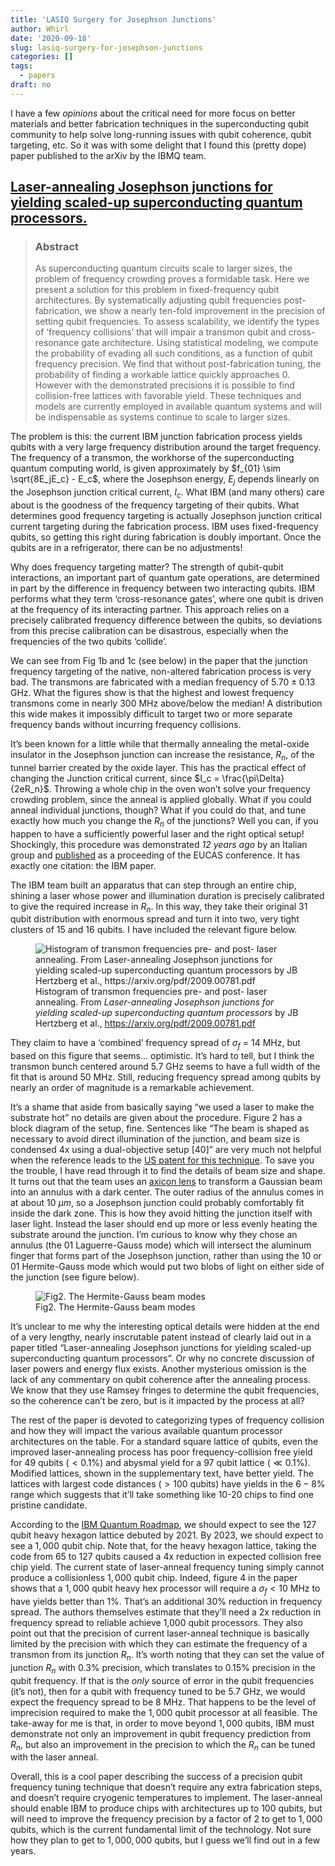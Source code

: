```yaml
---
title: 'LASIQ Surgery for Josephson Junctions'
author: Whirl
date: '2020-09-18'
slug: lasiq-surgery-for-josephson-junctions
categories: []
tags: 
  - papers
draft: no
---
```


I have a few _opinions_ about the critical need for more focus on better 
materials and better fabrication techniques in the superconducting qubit community to 
help solve long-running issues with qubit coherence, qubit targeting, etc. 
So it was with some delight that I found this (pretty dope) paper published to the arXiv by the IBMQ team.

<h2><a href="https://arxiv.org/abs/2009.00781">Laser-annealing Josephson junctions for yielding scaled-up superconducting quantum processors.</a></h2>

<blockquote><h3>Abstract</h3>

As superconducting quantum circuits scale to larger sizes, the problem of frequency crowding proves a formidable task. Here we present a solution for this problem in fixed-frequency qubit architectures. By systematically adjusting qubit frequencies post-fabrication, we show a nearly ten-fold improvement in the precision of setting qubit frequencies. To assess scalability, we identify the types of 'frequency collisions' that will impair a transmon qubit and cross-resonance gate architecture. Using statistical modeling, we compute the probability of evading all such conditions, as a function of qubit frequency precision. We find that without post-fabrication tuning, the probability of finding a workable lattice quickly approaches 0. However with the demonstrated precisions it is possible to find collision-free lattices with favorable yield. These techniques and models are currently employed in available quantum systems and will be indispensable as systems continue to scale to larger sizes.</blockquote>

The problem is this: the current IBM junction fabrication process yields qubits with a very large frequency distribution around the target frequency. The frequency of a transmon, the workhorse of the superconducting quantum computing world, is given approximately by 
$f_{01} \sim \sqrt{8E_jE_c} - E_c$, where the Josephson energy, $E_j$ depends linearly on the Josephson junction critical current, $I_c$. What IBM (and many others) care about is the goodness of the frequency targeting of their qubits. What determines good frequency targeting is actually Josephson junction critical current targeting during the fabrication process. IBM uses fixed-frequency qubits, so getting this right during fabrication is doubly important. Once the qubits are in a refrigerator, there can be no adjustments! 

Why does frequency targeting matter? The strength of qubit-qubit interactions, an important part of quantum gate operations, are determined in part by the difference in frequency between two interacting qubits. IBM performs what they term 'cross-resonance gates', where one qubit is driven at the frequency of its interacting partner. This approach relies on a precisely calibrated frequency difference between the qubits, so deviations from this precise calibration can be disastrous, especially when the frequencies of the two qubits 'collide'. 

We can see from Fig 1b and 1c (see below) in the paper that the junction frequency targeting of the native, non-altered fabrication process is very bad. The transmons are fabricated with a median frequency of $5.70 \pm 0.13$ GHz. What the figures show is that the highest and lowest frequency transmons come in nearly $300$ MHz above/below the median! A distribution this wide makes it impossibly difficult to target two or more separate frequency bands without incurring frequency collisions.

It's been known for a little while that thermally annealing the metal-oxide insulator in the Josephson junction can increase the resistance, $R_n$, of the tunnel barrier created by the oxide layer. This has the practical effect of changing the Junction critical current, since $I_c = \frac{\pi\Delta}{2eR_n}$. Throwing a whole chip in the oven won't solve your frequency crowding problem, since the anneal is applied globally. What if you could anneal individual junctions, though? What if you could do that, and tune exactly how much you change the $R_n$ of the junctions? Well you can, if you happen to have a sufficiently powerful laser and the right optical setup! Shockingly, this procedure was demonstrated _12 years ago_ by an Italian group and <a href="https://iopscience.iop.org/article/10.1088/1742-6596/97/1/012110/pdf">published</a> as a proceeding of the EUCAS conference. It has exactly one citation: the IBM paper.

The IBM team built an apparatus that can step through an entire chip, shining a laser whose power and illumination duration is precisely calibrated to give the required increase in $R_n$. In this way, they take their original 31 qubit distribution with enormous spread and turn it into two, very tight clusters of 15 and 16 qubits. I have included the relevant figure below.

![Histogram of transmon frequencies pre- and post- laser annealing. From _Laser-annealing Josephson junctions for yielding scaled-up superconducting quantum processors_ by JB Hertzberg et al., <a href="https://arxiv.org/pdf/2009.00781.pdf">https://arxiv.org/pdf/2009.00781.pdf</a> ](/post/2020-09-06-lasiq-surgery-for-josephson-junctions_files/Image 9-14-20 at 8.58 PM.jpeg)

They claim to have a 'combined' frequency spread of $\sigma_f$ = 14 MHz, but based on this figure that seems... optimistic. It's hard to tell, but I think the transmon bunch centered around 5.7 GHz seems to have a full width of the fit that is around 50 MHz. Still, reducing frequency spread among qubits by nearly an order of magnitude is a remarkable achievement. 

It's a shame that aside from basically saying "we used a laser to make the substrate hot" no details are given about the procedure. Figure 2 has a block diagram of the setup, fine. Sentences like "The beam is shaped as necessary to avoid direct illumination of the junction, and beam size is condensed 4x using a dual-objective setup [40]" are very much not helpful when the reference leads to the <a href="https://patents.google.com/patent/US10170681B1/en">US patent for this technique</a>. To save you the trouble, I have read through it to find the details of beam size and shape. It turns out that the team uses an <a href="https://www.edmundoptics.com/knowledge-center/application-notes/lasers/an-in-depth-look-at-axicons/">axicon lens</a> to transform a Gaussian beam into an annulus with a dark center. The outer radius of the annulus comes in at about 10 $\mu m$, so a Josephson junction could probably comfortably fit inside the dark zone. This is how they avoid hitting the junction itself with laser light. Instead the laser should end up more or less evenly heating the substrate around the junction. I'm curious to know why they chose an annulus (the 01 Laguerre-Gauss mode) which will intersect the aluminum finger that forms part of the Josephson junction, rather than using the 10 or 01 Hermite-Gauss mode which would put two blobs of light on either side of the junction (see figure below).

![Fig2. The Hermite-Gauss beam modes](/post/2020-09-06-lasiq-surgery-for-josephson-junctions_files/fZZom.png)

It's unclear to me why the interesting optical details were hidden at the end of a very lengthy, nearly inscrutable patent instead of clearly laid out in a paper titled "Laser-annealing Josephson junctions for yielding scaled-up superconducting quantum processors". Or why no concrete discussion of laser powers and energy flux exists. Another mysterious omission is the lack of any commentary on qubit coherence after the annealing process. We know that they use Ramsey fringes to determine the qubit frequencies, so the coherence can't be zero, but is it impacted by the process at all?

The rest of the paper is devoted to categorizing types of frequency collision and how they will impact the various available quantum processor architectures on the table. For a standard square lattice of qubits, even the improved laser-annealing process has poor frequency-collision free yield for 49 qubits ($<0.1\%$) and abysmal yield for a 97 qubit lattice ($\ll0.1\%$). Modified lattices, shown in the supplementary text, have better yield. The lattices with largest code distances ($> 100$ qubits) have yields in the $6-8\%$ range which suggests that it'll take something like 10-20 chips to find one pristine candidate. 

According to the <a href="https://www.ibm.com/blogs/research/2020/09/ibm-quantum-roadmap/">IBM Quantum Roadmap</a>, we should expect to see the $127$ qubit heavy hexagon lattice debuted by 2021. By 2023, we should expect to see a $1,000$ qubit chip. Note that, for the heavy hexagon lattice, taking the code from $65$ to $127$ qubits caused a $4$x reduction in expected collision free chip yield. The current state of laser-anneal frequency tuning simply cannot produce a collisionless $1,000$ qubit chip. Indeed, figure 4 in the paper shows that a $1,000$ qubit heavy hex processor will require a $\sigma_f < 10$ MHz to have yields better than $1\%$. That's an additional $30\%$ reduction in frequency spread. The authors themselves estimate that they'll need a 2x reduction in frequency spread to reliable achieve 1,000 qubit processors. They also point out that the precision of current laser-anneal technique is basically limited by the precision with which they can estimate the frequency of a transmon from its junction $R_n$. It's worth noting that they can set the value of junction $R_n$ with $0.3\%$ precision, which translates to $0.15\%$ precision in the qubit frequency. If that is the _only_ source of error in the qubit frequencies (it's not), then for a qubit with frequency tuned to be $5.7$ GHz, we would expect the frequency spread to be $8$ MHz. That happens to be the level of imprecision required to make the $1,000$ qubit processor at all feasible. The take-away for me is that, in order to move beyond $1,000$ qubits, IBM must demonstrate not only an improvement in qubit frequency prediction from $R_n$, but also an improvement in the precision to which the $R_n$ can be tuned with the laser anneal.



Overall, this is a cool paper describing the success of a precision qubit frequency tuning technique that doesn't require any extra fabrication steps, and doesn't require cryogenic temperatures to implement. The laser-anneal should enable IBM to produce chips with architectures up to $100$ qubits, but will need to improve the frequency precision by a factor of $2$ to get to $1,000$ qubits, which is the current fundamental limit of the technology. Not sure how they plan to get to $1,000,000$ qubits, but I guess we'll find out in a few years. 